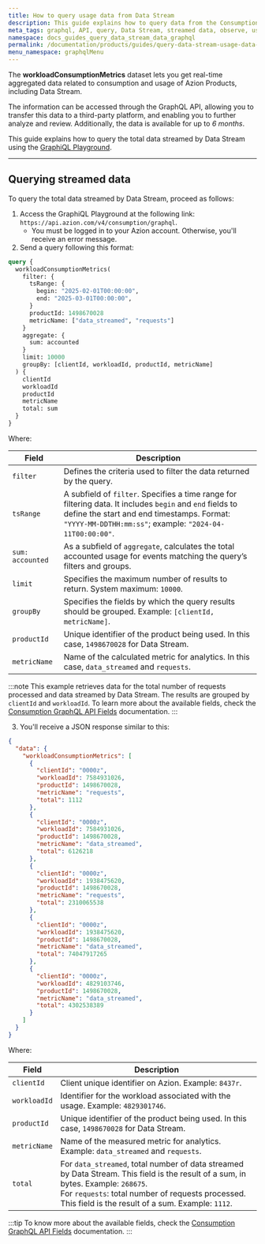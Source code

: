 ```yaml
---
title: How to query usage data from Data Stream
description: This guide explains how to query data from the Consumption dataset and check usage related to Data Stream using the GraphiQL Playground.
meta_tags: graphql, API, query, Data Stream, streamed data, observe, usage data, consumption
namespace: docs_guides_query_data_stream_data_graphql
permalink: /documentation/products/guides/query-data-stream-usage-data-with-graphql/
menu_namespace: graphqlMenu
---
```


The **workloadConsumptionMetrics** dataset lets you get real-time aggregated data related to consumption and usage of Azion Products, including Data Stream.

The information can be accessed through the GraphQL API, allowing you to transfer this data to a third-party platform, and enabling you to further analyze and review. Additionally, the data is available for up to *6 months*.

This guide explains how to query the total data streamed by Data Stream using the [GraphiQL Playground](/en/documentation/products/devtools/graphql-playground/).

--- 

## Querying streamed data

To query the total data streamed by Data Stream, proceed as follows:

1. Access the GraphiQL Playground at the following link: `https://api.azion.com/v4/consumption/graphql`.
    - You must be logged in to your Azion account. Otherwise, you'll receive an error message.
2. Send a query following this format:

```graphql
query {
  workloadConsumptionMetrics(
    filter: {
      tsRange: { 
        begin: "2025-02-01T00:00:00",
        end: "2025-03-01T00:00:00",
      }
      productId: 1498670028
      metricName: ["data_streamed", "requests"]
    }
    aggregate: {
      sum: accounted
    }
    limit: 10000
    groupBy: [clientId, workloadId, productId, metricName]
  ) {
    clientId
    workloadId
    productId
    metricName
    total: sum
  }
}
```

Where:

| Field | Description |
|----------|----------|
| `filter` | Defines the criteria used to filter the data returned by the query. |
| `tsRange` | A subfield of `filter`. Specifies a time range for filtering data. It includes `begin` and `end` fields to define the start and end timestamps. Format: `"YYYY-MM-DDTHH:mm:ss"`; example: `"2024-04-11T00:00:00"`. |
| `sum: accounted` | As a subfield of `aggregate`, calculates the total accounted usage for events matching the query’s filters and groups. |
| `limit` | Specifies the maximum number of results to return. System maximum: `10000`. |
| `groupBy` | Specifies the fields by which the query results should be grouped. Example: `[clientId, metricName]`. |
| `productId` | Unique identifier of the product being used. In this case, `1498670028` for Data Stream. |
| `metricName` | Name of the calculated metric for analytics. In this case, `data_streamed` and `requests`. |

:::note
This example retrieves data for the total number of requests processed and data streamed by Data Stream. The results are grouped by `clientId` and `workloadId`. To learn more about the available fields, check the [Consumption GraphQL API Fields](/en/documentation/devtools/graphql-api/features/gql-consumption-fields/) documentation.
:::

3. You'll receive a JSON response similar to this:

```json
{
  "data": {
    "workloadConsumptionMetrics": [
      {
        "clientId": "0000z",
        "workloadId": 7584931026,
        "productId": 1498670028,
        "metricName": "requests",
        "total": 1112
      },
      {
        "clientId": "0000z",
        "workloadId": 7584931026,
        "productId": 1498670028,
        "metricName": "data_streamed",
        "total": 6126218
      },
      {
        "clientId": "0000z",
        "workloadId": 1938475620,
        "productId": 1498670028,
        "metricName": "requests",
        "total": 2310065538
      },
      {
        "clientId": "0000z",
        "workloadId": 1938475620,
        "productId": 1498670028,
        "metricName": "data_streamed",
        "total": 74047917265
      },
      {
        "clientId": "0000z",
        "workloadId": 4829103746,
        "productId": 1498670028,
        "metricName": "data_streamed",
        "total": 4302538389
      }
    ]
  }
}
```

Where:

| Field | Description |
|----------|----------|
| `clientId` | Client unique identifier on Azion. Example: `8437r`. |
| `workloadId` | Identifier for the workload associated with the usage. Example: `4829301746`. |
| `productId` | Unique identifier of the product being used. In this case, `1498670028` for Data Stream. |
| `metricName` | Name of the measured metric for analytics. Example: `data_streamed` and `requests`.  |
| `total` | For `data_streamed`, total number of data streamed by Data Stream. This field is the result of a sum, in bytes. Example: `268675`. <br/> For `requests`: total number of requests processed. This field is the result of a sum. Example: `1112`. |

:::tip
To know more about the available fields, check the [Consumption GraphQL API Fields](/en/documentation/devtools/graphql-api/features/gql-consumption-fields/) documentation.
:::
